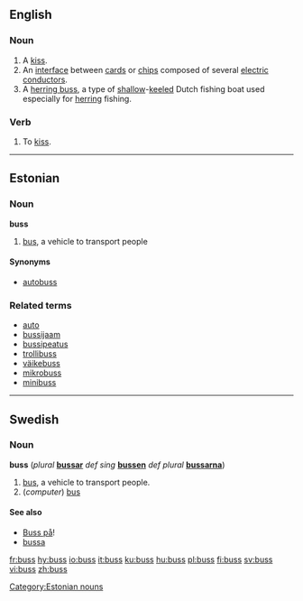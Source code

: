 {{see|bus}}
==English==

===Noun===
{{en-noun|es}}

# A [[kiss]].
# An [[interface]] between [[card]]s or [[chip]]s composed of several [[electric]] [[conductor]]s. {{alternative spelling of|[[bus]]}}
# A [[herring buss]], a type of [[shallow]]-[[keel]]ed Dutch fishing boat used especially for [[herring]] fishing.

===Verb===
{{en-verb|buss|es}}

# {{transitive}} To [[kiss]].

----

==Estonian==

===Noun===
'''buss'''

# [[bus]], a vehicle to transport people

====Synonyms====
*[[autobuss]]

===Related terms===
*[[auto]]
*[[bussijaam]]
*[[bussipeatus]]
*[[trollibuss]]
*[[väikebuss]]
*[[mikrobuss]]
*[[minibuss]]

[[Category:Estonian nouns]]

----

==Swedish==

===Noun===
'''buss''' {{c}} (''plural'' '''[[bussar]]''' ''def sing'' '''[[bussen]]''' ''def plural'' '''[[bussarna]]''')

# [[bus]], a vehicle to transport people.
# (''computer'') [[bus]]

====See also====
*[[Buss på]]!
*[[bussa]]

[[fr:buss]]
[[hy:buss]]
[[io:buss]]
[[it:buss]]
[[ku:buss]]
[[hu:buss]]
[[pl:buss]]
[[fi:buss]]
[[sv:buss]]
[[vi:buss]]
[[zh:buss]]